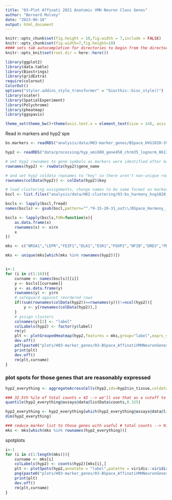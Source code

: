 ```yaml
---
title: "03-Plot Affinati 2021 Anatomic VMH Neuron Class Genes"
author: "Bernard Mulvey"
date: "2023-06-18"
output: html_document
---
```


```r
knitr::opts_chunk$set(fig.height = 10,fig.width = 7,include = FALSE)
knitr::opts_chunk$set(fig.width=7,fig.height=10)
#### sets tab autocompletion for directories to begin from the directory containing the .Rproj session, instead of the script's directory if different
knitr::opts_knit$set(root.dir = here::here())

library(ggplot2)
library(data.table)
library(Biostrings)
library(gridExtra)
require(colorout)
ColorOut()
options("styler.addins_style_transformer" = "biocthis::bioc_style()")
library(scater)
library(SpatialExperiment)
library(Polychrome)
library(pheatmap)
library(ggspavis)

theme_set(theme_bw()+theme(axis.text.x = element_text(size = 14), axis.title.x = element_text(size = 16), axis.text.y = element_text(size = 14), axis.title.y = element_text(size =16), plot.title = element_text(size = 20,hjust=0.5), strip.text = element_text(size=18), legend.text = element_text(size=10), legend.title = element_text(size=11,hjust=0.5)))
```


Read in markers and hyp2 spe
```r
bs.markers <- readRDS("analysis/data/H03-marker_genes/BSpace_HVG1020-SVG1020_q9-15-20-31_findmarkers_out.RDS")

hyp2 <- readRDS("data/processing/hyp_umi600_gene450_chrm35_lognorm_061323_HarmonyBSpc-q2VMH_rowname-key.RDS")

# set hyp2 rownames to gene symbols as markers were identified after making this change
rownames(hyp2) <- rowData(hyp2)$gene_name

# and set hyp2 coldata rownames to "key" so there aren't non-unique rowname problems
rownames(colData(hyp2)) <- colData(hyp2)$key

# load clustering assignments, change names to be same format as markers list
bscl <- list.files("analysis/data/H02-clustering/03-bs_harmony_hvg1020_nnsvg1020_9-15-20-31_out",pattern=".txt",full.names = T)

bscls <- lapply(bscl,fread)
names(bscls) <- gsub(bscl,pattern="^.*9-15-20-31_out\\/BSpace_Harmony_(.*)\\.txt$",replacement="\\1")

bscls <- lapply(bscls,FUN=function(x){
    as.data.frame(x)
    rownames(x) <- x$rn
    x
})
```


```r
mks <- c("NR5A1","LEPR","FEZF1","DLK1","ESR1","FOXP2","NFIB","DRD3","PDGFD","HNF4G","COL2A1","IVL","CDH20","COL12A1","PDZRN3","BMP4","SMOC2","CLCA3A2","IIGP1","ROBO3","DKK1","GPR174","FLI1","NFIA","DUOX2","EYA4","EYA1","ADAMTS19","SLC17A8","TACR1","CNTNAP3","EXPH5","COL5A2","ATF7IP2","ITIH5","LPAR3","AASS","COL24A1","NPFFR2","DPPA5A","HGF","ADGRG4","IGF1","NMU","RORB","EFEMP1","ZNF968","DLX6OS1","PARP4","ACP7","COBLL1","GLIS3","CRHR2","ST18","UNC45B","FAM83B","TLL2","PANTR1","ACVR1C","BARX2","ZAR1","ADAMTS9","SLC22A3","FIGN","TCF7L2","TTLL6","LNCENC1","EGFL6","NECAB1","CCDC60","ECHDC2","MEGF11","PVT1","RAI14","TNFRSF8","SLIT3","NPTX2","SATB2","NR0B1","SPINT1","GLRA1","LAMB3","NKD2","ADCYAP1","VGLL2","CHRM5","SOX14","BDNF","OPRD1","SSTR3","TENM2","CCKBR","HCRTR1","NTN1","MATN2","SCUBE1","ISL1","SEMA3D","VAV3","PAWR","FLRT2","KIRREL3","RXRG","ETV6","ACVR1C","ST18","AMELX","HMCN1","ITGA6")

mks <- unique(mks[which(mks %in% rownames(hyp2))])


i<-1
for (i in c(1:16)){
    curname <- names(bscls)[[i]]
    y <- bscls[[curname]]
    y <- as.data.frame(y)
    rownames(y) <- y$rn
    # safeguard against reordered rows
    if((sum(rownames(colData(hyp2))==rownames(y)))!=ncol(hyp2)){
        y <- y[rownames(colData(hyp2)),]
    }
    # assign clusters
    colnames(y)[2] <- "label"
    colLabels(hyp2) <- factor(y$label)
    rm(y)
    plt <- plotGroupedHeatmap(hyp2,features = mks,group="label",exprs_values = "counts")
    dev.off()
    pdf(paste0("plots/H03-marker_genes/03-BSpace_AffinatiVMHNeuronGenes/heatmaps/BSpace_",curname,"_AffinatiGenes.pdf"),width=8,height=12)
    print(plt)
    dev.off()
    rm(plt,curname)
}

```


### plot spots for those genes that are reasonably expressed
```r
hyp2_everything <- aggregateAcrossCells(hyp2,ids=hyp2$in_tissue,coldata.merge=FALSE)

### 32.5th %ile of total counts = 43 --> we'll use that as a cutoff to filter genes to plot
quantile(hyp2_everything@assays@data@listData$counts,0.325)

hyp2_everything <- hyp2_everything[which(hyp2_everything@assays@data@listData$counts>43),]
dim(hyp2_everything)

### reduce marker list to those genes with useful # total counts --> 91 of the 100 originally represented
mks <- mks[which(mks %in% rownames(hyp2_everything))]

```

spotplots
```r
i<-1
for (i in c(1:length(mks))){
    curname <- mks[i]
    colLabels(hyp2) <- counts(hyp2)[mks[i],]
    plt <- plotSpots(hyp2,annotate = "label",palette = viridis::viridis(n=1))
    png(paste0("plots/H03-marker_genes/03-BSpace_AffinatiVMHNeuronGenes/spotplots/",curname,"_fromAffinatiGenes.png"),width=800,height=800)
    print(plt)
    dev.off()
    rm(plt,curname)
}





```
